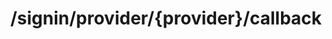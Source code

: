 ---
title: "/signin/provider/{provider}/callback"
openapi: get /signin/provider/{provider}/callback
---